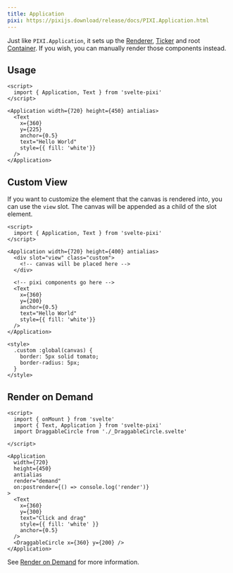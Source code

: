 ```yaml
---
title: Application
pixi: https://pixijs.download/release/docs/PIXI.Application.html
---
```




Just like `PIXI.Application`, it sets up the [Renderer](/docs/components/renderer), [Ticker](/docs/components/ticker) and root [Container](/docs/components/container). If you wish, you can manually render those components instead.

## Usage

```svelte live wrapper=/src/layouts/examples/wrappers/Empty.svelte
<script>
  import { Application, Text } from 'svelte-pixi'
</script>

<Application width={720} height={450} antialias>
  <Text
    x={360}
    y={225}
    anchor={0.5}
    text="Hello World"
    style={{ fill: 'white'}}
  />
</Application>
```

## Custom View

If you want to customize the element that the canvas is rendered into, you can use the `view` slot. The canvas will be appended as a child of the slot element.

```svelte live wrapper=/src/layouts/examples/wrappers/Empty.svelte
<script>
  import { Application, Text } from 'svelte-pixi'
</script>

<Application width={720} height={400} antialias>
  <div slot="view" class="custom">
    <!-- canvas will be placed here -->
  </div>

  <!-- pixi components go here -->
  <Text
    x={360}
    y={200}
    anchor={0.5}
    text="Hello World"
    style={{ fill: 'white'}}
  />
</Application>

<style>
  .custom :global(canvas) {
    border: 5px solid tomato;
    border-radius: 5px;
  }
</style>
```

## Render on Demand

```svelte live wrapper=/src/layouts/examples/wrappers/Empty.svelte
<script>
  import { onMount } from 'svelte'
  import { Text, Application } from 'svelte-pixi'
  import DraggableCircle from './_DraggableCircle.svelte'

</script>

<Application
  width={720}
  height={450}
  antialias
  render="demand"
  on:postrender={() => console.log('render')}
>
  <Text
    x={360}
    y={300}
    text="Click and drag"
    style={{ fill: 'white' }}
    anchor={0.5}
  />
  <DraggableCircle x={360} y={200} />
</Application>
```

See [Render on Demand](/docs/advanced/optimizing-performance#render-on-demand) for more information.
